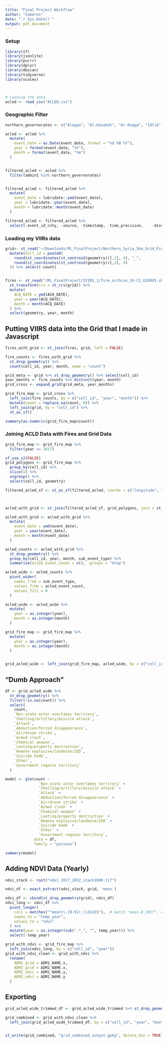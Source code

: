 ```yaml
---
title: "Final Project Workflow"
author: "Cameron"
date: "`r Sys.Date()`"
output: pdf_document
---
```


### Setup
```r
library(sf)
library(jsonlite)
library(purrr)
library(dplyr)
library(dbscan)
library(tidyverse)
library(scales)



# Loading the data
acled <- read_csv("ACLED.csv")
```
### Geographic Filter
```r
northern_governorates <- c("Aleppo", "Al-Hasakeh", "Ar-Raqqa", "Idlib", "Deir-ez-Zor")

acled <- acled %>%
  mutate(
    event_date = as.Date(event_date, format = "%d %B %Y"),
    year = format(event_date, "%Y"),
    month = format(event_date, "%m")
  )


filtered_acled <- acled %>%
  filter(admin1 %in% northern_governorates) 


filtered_acled <- filtered_acled %>%
  mutate(
    event_date = lubridate::ymd(event_date),
    year = lubridate::year(event_date),
    month = lubridate::month(event_date)
  )

filtered_acled <- filtered_acled %>%
  select(-event_id_cnty, -source, -timestamp, -time_precision,    -disorder_type, -country, -region, -source, -source_scale, -tags, -timestamp)
```

### Loading my VIIRs data
```r
grid<- st_read("~/Downloads/ML_FinalProject/Northern_Syria_5km_Grid_Final.geojson")%>%  st_transform(4326) %>%
  mutate(cell_id = paste0(
    round(st_coordinates(st_centroid(geometry))[,1], 4), "_",
    round(st_coordinates(st_centroid(geometry))[,2], 4)
  )) %>% select(-count)


fires <- st_read("/ML_FinalProject/VIIRS_1/fire_archive_SV-C2_610995.shp") %>%
  st_transform(crs = st_crs(grid)) %>%
  mutate(
    ACQ_DATE = ymd(ACQ_DATE),
    year = year(ACQ_DATE),
    month = month(ACQ_DATE)
  ) %>%
  select(geometry, year, month)


```



## Putting VIIRS data into the Grid that I made in Javascript 
```r
fires_with_grid <- st_join(fires, grid, left = FALSE)

fire_counts <- fires_with_grid %>%
  st_drop_geometry() %>%
  count(cell_id, year, month, name = "count")

grid_meta <- grid %>% st_drop_geometry() %>% select(cell_id)
year_months <- fire_counts %>% distinct(year, month)
grid_cross <- expand_grid(grid_meta, year_months)

grid_fire_map <- grid_cross %>%
  left_join(fire_counts, by = c("cell_id", "year", "month")) %>%
  mutate(count = replace_na(count, 0)) %>%
  left_join(grid, by = "cell_id") %>%
  st_as_sf()

```

```r
summary(as.numeric(grid_fire_map$count))

```

### Joining ACLD Data with Fires and Grid Data
```r
grid_fire_map <- grid_fire_map %>%
  filter(year >= 2017)

sf_use_s2(FALSE)
grid_polygons <- grid_fire_map %>%
  group_by(cell_id) %>%
  slice(1) %>%
  ungroup() %>%
  select(cell_id, geometry)

filtered_acled_sf <- st_as_sf(filtered_acled, coords = c("longitude", "latitude"), crs = 4326)



acled_with_grid <- st_join(filtered_acled_sf, grid_polygons, join = st_within, left = FALSE)

acled_with_grid <- acled_with_grid %>%
  mutate(
    event_date = ymd(event_date),
    year = year(event_date),
    month = month(event_date)
  )

acled_counts <- acled_with_grid %>%
  st_drop_geometry() %>%
  group_by(cell_id, year, month, sub_event_type) %>%
  summarise(acled_event_count = n(), .groups = "drop")

acled_wide <- acled_counts %>%
  pivot_wider(
    names_from = sub_event_type,
    values_from = acled_event_count,
    values_fill = 0
  )

acled_wide <- acled_wide %>%
  mutate(
    year = as.integer(year),
    month = as.integer(month)
  )

grid_fire_map <- grid_fire_map %>%
  mutate(
    year = as.integer(year),
    month = as.integer(month)
  )


grid_acled_wide <- left_join(grid_fire_map, acled_wide, by = c("cell_id", "year", "month")) %>% st_as_sf


```



## "Dumb Approach"
```r
df <- grid_acled_wide %>%
  st_drop_geometry() %>%
  filter(!is.na(count)) %>%
  select(
    count,
    `Non-state actor overtakes territory`,
    `Shelling/artillery/missile attack`,
    `Attack`,
    `Abduction/forced disappearance`,
    `Air/drone strike`,
    `Armed clash`,
    `Chemical weapon`,
    `Looting/property destruction`,
    `Remote explosive/landmine/IED`,
    `Suicide bomb`,
    `Other`,
    `Government regains territory`
  )

model <- glm(count ~ 
               `Non-state actor overtakes territory` +
               `Shelling/artillery/missile attack` +
               `Attack` +
               `Abduction/forced disappearance` +
               `Air/drone strike` +
               `Armed clash` +
               `Chemical weapon` +
               `Looting/property destruction` +
               `Remote explosive/landmine/IED` +
               `Suicide bomb` +
               `Other` +
               `Government regains territory`,
             data = df,
             family = "poisson")

summary(model)
```
## Adding NDVI Data (Yearly)
```r
ndvi_stack <- rast("ndvi_2017_2022_stack1608.tif")

ndvi_df <- exact_extract(ndvi_stack, grid, 'mean')

ndvi_df <- cbind(st_drop_geometry(grid), ndvi_df)
ndvi_long <- ndvi_df %>%
  pivot_longer(
    cols = matches("^mean\\.[0-9]+_\\d{4}$"),  # match "mean.0_2017", etc.
    names_to = "temp_year",
    values_to = "ndvi"
  ) %>%
  mutate(year = as.integer(sub(".*_", "", temp_year))) %>%
  select(-temp_year)

grid_with_ndvi <- grid_fire_map %>%
  left_join(ndvi_long, by = c("cell_id", "year"))
grid_with_ndvi_clean <- grid_with_ndvi %>%
  rename(
    ADM1_grid = ADM1_NAME.x,
    ADM2_grid = ADM2_NAME.x,
    ADM1_ndvi = ADM1_NAME.y,
    ADM2_ndvi = ADM2_NAME.y
  )
```

## Exporting
```r

grid_acled_wide_trimmed_df <- grid_acled_wide_trimmed %>% st_drop_geometry()

grid_combined <- grid_with_ndvi_clean %>%
  left_join(grid_acled_wide_trimmed_df, by = c("cell_id", "year", "month"))


st_write(grid_combined, "grid_combined_output.gpkg", delete_dsn = TRUE)

```